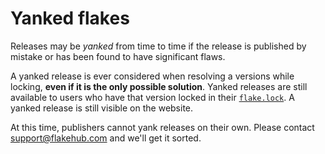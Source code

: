 # Yanked flakes

Releases may be *yanked* from time to time if the release is published by mistake or has been found to have significant flaws.

A yanked release is ever considered when resolving a versions while locking, **even if it is the only possible solution**.
Yanked releases are still available to users who have that version locked in their [`flake.lock`][lockfile].
A yanked release is still visible on the website.

At this time, publishers cannot yank releases on their own. Please contact [support@flakehub.com][support] and we'll get it sorted.

[lockfile]: https://zero-to-nix.com/concepts/flakes#lockfile
[support]: mailto:support@flakehub.com
